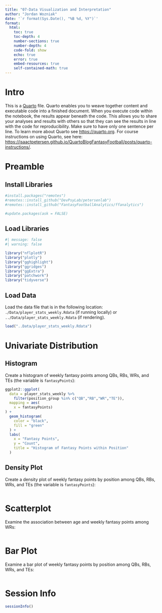 ```yaml
---
title: "07-Data Visualization and Interpretation"
author: "Jordan Wozniak"
date: '`r format(Sys.Date(), "%B %d, %Y")`'
format:
  html:
    toc: true
    toc-depth: 4
    number-sections: true
    number-depth: 4
    code-fold: show
    echo: true
    error: true
    embed-resources: true
    self-contained-math: true
---
```


# Intro

This is a [Quarto](https://quarto.org) file.
Quarto enables you to weave together content and executable code into a finished document.
When you execute code within the notebook, the results appear beneath the code. 
This allows you to share your analyses and results with others so that they can see the results in line with the code for reproducibility.
Make sure to have only one sentence per line.
To learn more about Quarto see <https://quarto.org>.
For course instructions on using Quarto, see here: <https://isaactpetersen.github.io/QuartoBlogFantasyFootball/posts/quarto-instructions/>.

# Preamble

## Install Libraries

```r
#install.packages("remotes")
#remotes::install_github("DevPsyLab/petersenlab")
#remotes::install_github("FantasyFootballAnalytics/ffanalytics")

#update.packages(ask = FALSE)
```

## Load Libraries

```r
#| message: false
#| warning: false

library("nflplotR")
library("plotly")
library("gghighlight")
library("ggridges")
library("ggExtra")
library("patchwork")
library("tidyverse")
```

## Load Data

Load the data file that is in the following location: `./Data/player_stats_weekly.Rdata` (if running locally) or `../Data/player_stats_weekly.Rdata` (if rendering).

```r
load("..Data/player_stats_weekly.Rdata")
```

# Univariate Distribution

## Histogram

Create a histogram of weekly fantasy points among QBs, RBs, WRs, and TEs (the variable is `fantasyPoints`):

```r
ggplot2::ggplot(
  data = player_stats_weekly %>%
    filter(position_group %in% c("QB","RB","WR","TE")),
  mapping = aes(
    x = fantasyPoints)
) +
  geom_histogram(
    color = "black",
    fill = "green"
  ) +
  labs(
    x = "Fantasy Points",
    y = "Count",
    title = "Histogram of Fantasy Points within Position"
  )
```

## Density Plot

Create a density plot of weekly fantasy points by position among QBs, RBs, WRs, and TEs (the variable is `fantasyPoints`):

```r

```

# Scatterplot

Examine the association between age and weekly fantasy points among WRs:

```r

```

# Bar Plot

Examine a bar plot of weekly fantasy points by position among QBs, RBs, WRs, and TEs:

```r

```

# Session Info

```r
sessionInfo()
```
